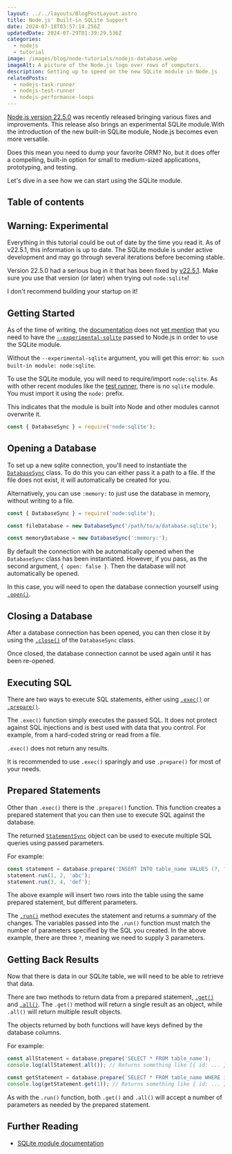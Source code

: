 ```yaml
---
layout: ../../layouts/BlogPostLayout.astro
title: Node.js' Built-in SQLite Support
date: 2024-07-18T03:57:14.256Z
updatedDate: 2024-07-29T01:39:29.536Z
categories:
  - nodejs
  - tutorial
image: /images/blog/node-tutorials/nodejs-database.webp
imageAlt: A picture of the Node.js logo over rows of computers.
description: Getting up to speed on the new SQLite module in Node.js
relatedPosts:
  - nodejs-task-runner
  - nodejs-test-runner
  - nodejs-performance-loops
---
```


[Node.js version 22.5.0](https://nodejs.org/en/blog/release/v22.5.0) was recently
released bringing various fixes and improvements. This release also brings an
experimental SQLite module.With the introduction of the new built-in SQLite module,
Node.js becomes even more versatile.

Does this mean you need to dump your favorite ORM? No, but it does offer a compelling,
built-in option for small to medium-sized applications, prototyping, and testing.

Let's dive in a see how we can start using the SQLite module.

## Table of contents

## Warning: Experimental

Everything in this tutorial could be out of date by the time you read it. As of
v22.5.1, this information is up to date. The SQLite module is under active development
and may go through several iterations before becoming stable.

Version 22.5.0 had a serious bug in it that has been fixed by [v22.5.1](https://nodejs.org/en/blog/release/v22.5.1).
Make sure you use that version (or later) when trying out `node:sqlite`!

I don't recommend building your startup on it!

## Getting Started

As of the time of writing, the [documentation](https://nodejs.org/docs/latest/api/sqlite.html)
does not [yet mention](https://github.com/nodejs/node/issues/53906)
that you need to have the [`--experimental-sqlite`](https://nodejs.org/docs/latest/api/cli.html#--experimental-sqlite)
passed to Node.js in order to use the SQLite module.

Without the `--experimental-sqlite` argument, you will get this error: `No such built-in module: node:sqlite`.

To use the SQLite module, you will need to require/import `node:sqlite`.
As with other recent modules like the [test runner](/blog/nodejs-test-runner/),
there is no `sqlite` module. You must import it using the `node:` prefix.

This indicates that the module is built into Node and other modules cannot
overwrite it.

```javascript
const { DatabaseSync } = require('node:sqlite');
```

## Opening a Database

To set up a new sqlite connection, you'll need to instantiate the [`DatabaseSync`](https://nodejs.org/docs/latest/api/sqlite.html#class-databasesync)
class. To do this you can either pass it a path to a file. If the file does not
exist, it will automatically be created for you.

Alternatively, you can use `:memory:` to just use the database in memory, without
writing to a file.

```javascript
const { DatabaseSync } = require('node:sqlite');

const fileDatabase = new DatabaseSync('/path/to/a/database.sqlite');

const memoryDatabase = new DatabaseSync(':memory:');
```

By default the connection with be automatically opened when the `DatabaseSync`
class has been instantiated. However, if you pass, as the second argument, `{ open: false }`.
Then the database will not automatically be opened.

In this case, you will need to open the database connection yourself using [`.open()`](https://nodejs.org/docs/latest/api/sqlite.html#databaseopen).

## Closing a Database

After a database connection has been opened, you can then close it by using the
[`.close()`](https://nodejs.org/docs/latest/api/sqlite.html#databaseclose) of
the `DatabaseSync` class.

Once closed, the database connection cannot be used again until it has been re-opened.

## Executing SQL

There are two ways to execute SQL statements, either using [`.exec()`](https://nodejs.org/docs/latest/api/sqlite.html#databaseclose)
or [`.prepare()`](https://nodejs.org/docs/latest/api/sqlite.html#databasepreparesql).

The `.exec()` function simply executes the passed SQL. It does not protect
against SQL injections and is best used with data that you control. For example,
from a hard-coded string or read from a file.

`.exec()` does not return any results.

It is recommended to use `.exec()` sparingly and use `.prepare()` for most of your needs.

## Prepared Statements

Other than `.exec()` there is the `.prepare()` function. This function creates a
prepared statement that you can then use to execute SQL against the database.

The returned [`StatementSync`](https://nodejs.org/docs/latest/api/sqlite.html#class-statementsync)
object can be used to execute multiple SQL queries using passed parameters.

For example:

```javascript
const statement = database.prepare('INSERT INTO table_name VALUES (?, ?, ?)');
statement.run(1, 2, 'abc');
statement.run(3, 4, 'def');
```

The above example will insert two rows into the table using the same prepared statement,
but different parameters.

The [`.run()`](https://nodejs.org/docs/latest/api/sqlite.html#statementrunnamedparameters-anonymousparameters)
method executes the statement and returns a summary of the changes. The variables
passed into the `.run()` function must match the number of parameters specified
by the SQL you created. In the above example, there are three `?`, meaning we need
to supply 3 parameters.

## Getting Back Results

Now that there is data in our SQLite table, we will need to be able to retrieve that
data.

There are two methods to return data from a prepared statement, [`.get()`](https://nodejs.org/docs/latest/api/sqlite.html#statementgetnamedparameters-anonymousparameters)
and [`.all()`](https://nodejs.org/docs/latest/api/sqlite.html#statementallnamedparameters-anonymousparameters).
The `.get()` method will return a single result as an object, while `.all()`
will return multiple result objects.

The objects returned by both functions will have keys defined by the database columns.

For example:

```javascript
const allStatement = database.prepare('SELECT * FROM table_name');
console.log(allStatement.all()); // Returns something like [{ id: ... }, { id: ... }]

const getStatement = database.prepare(`SELECT * FROM table_name WHERE id=?`);
console.log(getStatement.get(1)); // Returns something like { id: ... }
```

As with the `.run()` function, both `.get()` and `.all()` will accept a number
of parameters as needed by the prepared statement.

## Further Reading

- [SQLite module documentation](https://nodejs.org/docs/latest/api/sqlite.html)
